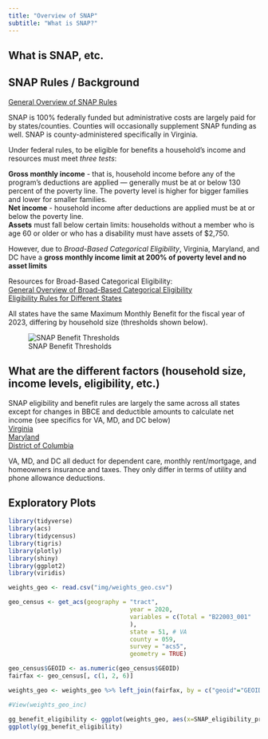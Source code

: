 ```yaml
---
title: "Overview of SNAP"
subtitle: "What is SNAP?"
---
```

## What is SNAP, etc.

## SNAP Rules / Background

[General Overview of SNAP Rules](https://www.cbpp.org/research/food-assistance/a-quick-guide-to-snap-eligibility-and-benefits)

SNAP is 100% federally funded but administrative costs are largely paid for by states/counties. Counties will occasionally supplement SNAP funding as well. SNAP is county-administered specifically in Virginia.

Under federal rules, to be eligible for benefits a household’s income and resources must meet *three tests*:  


**Gross monthly income** - that is, household income before any of the program’s deductions are applied — generally must be at or below 130 percent of the poverty line. The poverty level is higher for bigger families and lower for smaller families.  
**Net income** - household income after deductions are applied must be at or below the poverty line.  
**Assets** must fall below certain limits: households without a member who is age 60 or older or who has a disability must have assets of $2,750.  

However, due to *Broad-Based Categorical Eligibility*, Virginia, Maryland, and DC have a **gross monthly income limit at 200% of poverty level and no asset limits**

Resources for Broad-Based Categorical Eligibility:  
[General Overview of Broad-Based Categorical Eligibility](https://www.cbpp.org/research/food-assistance/snaps-broad-based-categorical-eligibility-supports-working-families-and)  
[Eligibility Rules for Different States](https://www.fns.usda.gov/snap/broad-based-categorical-eligibility)  

All states have the same Maximum Monthly Benefit for the fiscal year of 2023, differing by household size (thresholds shown below).

![SNAP Benefit Thresholds](img/SNAP_Benefits_Table.png)

## What are the different factors (household size, income levels, eligibility, etc.)

SNAP eligibility and benefit rules are largely the same across all states except for changes in BBCE and deductible amounts to calculate net income (see specifics for VA, MD, and DC below)   
[Virginia](https://www.snapscreener.com/guides/virginia)  
[Maryland](https://www.snapscreener.com/guides/maryland)  
[District of Columbia](https://www.snapscreener.com/guides/district-of-columbia)  

VA, MD, and DC  all deduct for dependent care, monthly rent/mortgage, and homeowners insurance and taxes. They only differ in terms of utility and phone allowance deductions.


## Exploratory Plots

```r
library(tidyverse)
library(acs)
library(tidycensus)
library(tigris)
library(plotly)
library(shiny)
library(ggplot2)
library(viridis)

weights_geo <- read.csv("img/weights_geo.csv")

geo_census <- get_acs(geography = "tract",
                                  year = 2020,
                                  variables = c(Total = "B22003_001"
                                  ),
                                  state = 51, # VA
                                  county = 059,
                                  survey = "acs5",
                                  geometry = TRUE)

geo_census$GEOID <- as.numeric(geo_census$GEOID)
fairfax <- geo_census[, c(1, 2, 6)]

weights_geo <- weights_geo %>% left_join(fairfax, by = c("geoid"="GEOID"))

#View(weights_geo_inc)
```

```r
gg_benefit_eligibility <- ggplot(weights_geo, aes(x=SNAP_eligibility_proportion, y=monthly_mean_SNAP_benefit, label = NAME, label2 = households_represented, label3 = average_hh_size)) + geom_point(color="#232D4B") + labs(title = "SNAP Eligibility Proportion vs Monthly Mean SNAP Benefit")
ggplotly(gg_benefit_eligibility)
```